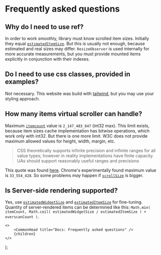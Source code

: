
# Frequently asked questions

## Why do I need to use ref?

In order to work smoothly, library must know scrolled item sizes. Initially they equal [`estimatedItemSize`](/virtual/headless#estimateditemsize-integer). But this is usually not
enough, because estimated and real sizes may differ. `ResizeObserver` is used internally
for more accurate measurements, but you must provide mounted items explicitly in
conjunction with their indexes.

## Do I need to use css classes, provided in examples?

Not necessary. This website was build with [tailwind](https://tailwindcss.com/),
but you may use your styling approach.

## How many items virtual scroller can handle?

Maximum [`itemcount`](/virtual/headless#itemcount-integer) value is `2_147_483_647` (int32 max).
This limit exists, because item sizes cache implementation has bitwise operations, which work only with int32.
But there is one more limit. W3C does not provide maximum allowed values for height, width, margin, etc.

> CSS theoretically supports infinite precision and infinite ranges for all value types;
> however in reality implementations have finite capacity.
> UAs should support reasonably useful ranges and precisions

This quote was found [here](https://www.w3.org/TR/css3-values/). Chrome's experimentally found maximum value is `33_554_428`.
So some problems _may_ happen if [`scrollSize`](/virtual/headless#scrollsize-integer) is bigger.

## Is Server-side rendering supported?

Yes, use [`estimatedWidgetSize`](/virtual/headless#estimatedwidgetsize-integer) and [`estimatedItemSize`](/virtual/headless#estimateditemsize-integer) for fine-tuning.
Quantity of server-rendered items can be determined like this: `Math.min( itemCount, Math.ceil( estimatedWidgetSize / estimatedItemSize ) + overscanCount )`.

    <>
        <CommonHead title="Docs: Frequently asked questions" />
        {children}
    </>
);

